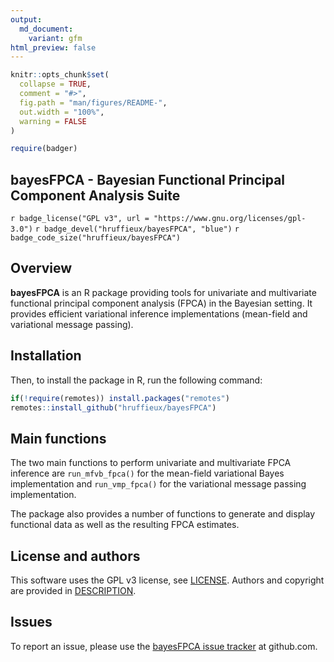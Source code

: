 ```yaml
---
output:
  md_document:
    variant: gfm
html_preview: false
---
```


<!-- README.md is generated from README.Rmd. Please edit that file -->
<!-- First time: run usethis::use_readme_rmd() to create a pre-commit hook that 
prevents from committing if the README.Rmd has changed, but has not been 
re-knitted to generate an updated README.md -->

```r
knitr::opts_chunk$set(
  collapse = TRUE,
  comment = "#>",
  fig.path = "man/figures/README-",
  out.width = "100%",
  warning = FALSE
)
```


```r
require(badger)
```


## bayesFPCA - Bayesian Functional Principal Component Analysis Suite
<!-- <img src="man/figures/bayesFPCA_logo.png" align="right" height="150"/> -->

<!-- Run for the R CMD checks, run usethis::use_github_actions() to set up the pipeline, possibly modify the .yaml file and then: -->
<!-- `r badge_github_actions("hruffieux/bayesFPCA")` -->
<!-- `r badge_travis("hruffieux/bayesFPCA")` -->
`r badge_license("GPL v3", url = "https://www.gnu.org/licenses/gpl-3.0")`
`r badge_devel("hruffieux/bayesFPCA", "blue")`
`r badge_code_size("hruffieux/bayesFPCA")`

## Overview

**bayesFPCA** is an R package providing tools for univariate and multivariate 
functional principal component analysis (FPCA) in the Bayesian setting. It 
provides efficient variational inference implementations (mean-field and 
variational message passing).


## Installation

Then, to install the package in R, run the following command:

``` r
if(!require(remotes)) install.packages("remotes")
remotes::install_github("hruffieux/bayesFPCA")
```

## Main functions

The two main functions to perform univariate and multivariate FPCA inference are
`run_mfvb_fpca()` for the mean-field variational Bayes implementation and 
`run_vmp_fpca()` for the variational message passing implementation.

The package also provides a number of functions to generate and display 
functional data as well as the resulting FPCA estimates.

## License and authors

This software uses the GPL v3 license, see [LICENSE](LICENSE).
Authors and copyright are provided in [DESCRIPTION](DESCRIPTION).

## Issues

To report an issue, please use the [bayesFPCA issue tracker](https://github.com/hruffieux/bayesFPCA/issues) at github.com.
